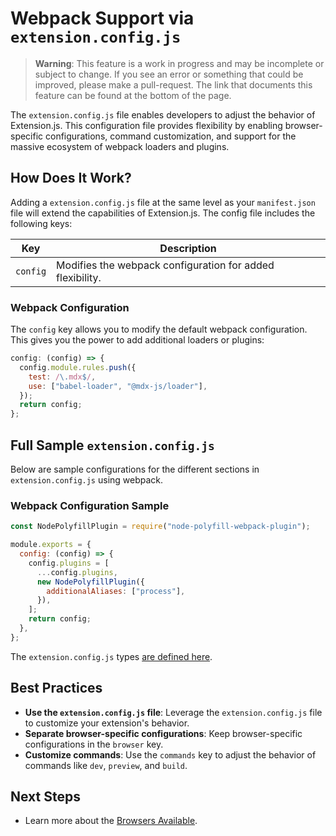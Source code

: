 
<AvatarImage icon="extension" />

# Webpack Support via `extension.config.js`

> **Warning**: This feature is a work in progress and may be incomplete or subject to change.
> If you see an error or something that could be improved, please make a pull-request.
> The link that documents this feature can be found at the bottom of the page.

The `extension.config.js` file enables developers to adjust the behavior of Extension.js.
This configuration file provides flexibility by enabling browser-specific configurations,
command customization, and support for the massive ecosystem of webpack loaders and plugins.

## How Does It Work?

Adding a `extension.config.js` file at the same level as your `manifest.json` file will
extend the capabilities of Extension.js. The config file includes the following keys:

| Key      | Description                                               |
| -------- | --------------------------------------------------------- |
| `config` | Modifies the webpack configuration for added flexibility. |

### Webpack Configuration

The `config` key allows you to modify the default webpack configuration. This gives you
the power to add additional loaders or plugins:

```js
config: (config) => {
  config.module.rules.push({
    test: /\.mdx$/,
    use: ["babel-loader", "@mdx-js/loader"],
  });
  return config;
};
```

## Full Sample `extension.config.js`

Below are sample configurations for the different sections in `extension.config.js` using webpack.

### Webpack Configuration Sample

```js
const NodePolyfillPlugin = require("node-polyfill-webpack-plugin");

module.exports = {
  config: (config) => {
    config.plugins = [
      ...config.plugins,
      new NodePolyfillPlugin({
        additionalAliases: ["process"],
      }),
    ];
    return config;
  },
};
```

The `extension.config.js` types [are defined here](https://github.com/extension-js/extension.js/blob/main/programs/develop/commands/commands-lib/config-types.ts).

## Best Practices

- **Use the `extension.config.js` file**: Leverage the `extension.config.js` file to
  customize your extension's behavior.
- **Separate browser-specific configurations**: Keep browser-specific configurations
  in the `browser` key.
- **Customize commands**: Use the `commands` key to adjust the behavior of commands
  like `dev`, `preview`, and `build`.

## Next Steps

- Learn more about the [Browsers Available](#).
